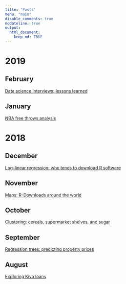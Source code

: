 ```yaml
---
title: "Posts"
menu: "main"
disable_comments: true
nodateline: true
output:
  html_document:
    keep_md: TRUE
---
```


# 2019




## February

[Data science interviews: lessons learned](https://acastillogill.com/2019/02/data-science-interviews/)

## January

[NBA free throws analysis](https://acastillogill.com/2019/01/nba-stats/)

# 2018

## December

[Log-linear regression: who tends to download R software](https://acastillogill.com/2018/12/log-linear-regression-r-downloads/)

## November

[Maps: R-Downloads around the world](https://acastillogill.com/2018/11/r-downloads-around-the-world/)

## October

[Clustering: cereals, supermarket shelves, and sugar](https://acastillogill.com/2018/10/cluster-analysis-cereals/)

## September

[Regression trees: predicting property prices](https://acastillogill.com/2018/08/regression-trees-predicting-property-prices/)

## August

[Exploring Kiva loans](https://acastillogill.com/2018/07/exploring-kiva-loans/)